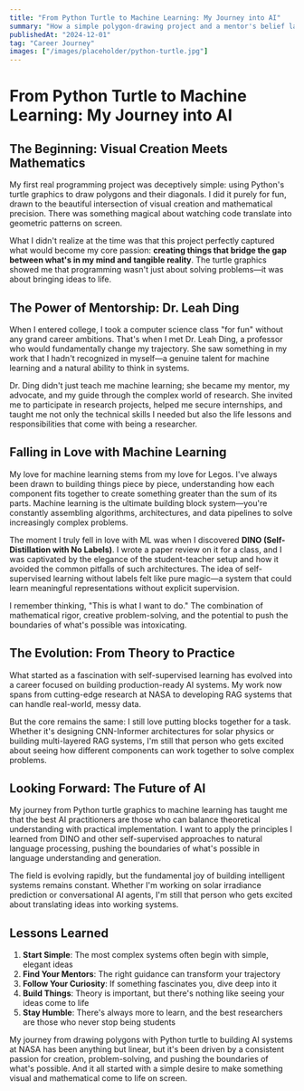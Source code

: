 ```yaml
---
title: "From Python Turtle to Machine Learning: My Journey into AI"
summary: "How a simple polygon-drawing project and a mentor's belief launched my career in machine learning and computer vision."
publishedAt: "2024-12-01"
tag: "Career Journey"
images: ["/images/placeholder/python-turtle.jpg"]
---
```


# From Python Turtle to Machine Learning: My Journey into AI

## The Beginning: Visual Creation Meets Mathematics

My first real programming project was deceptively simple: using Python's turtle graphics to draw polygons and their diagonals. I did it purely for fun, drawn to the beautiful intersection of visual creation and mathematical precision. There was something magical about watching code translate into geometric patterns on screen.

What I didn't realize at the time was that this project perfectly captured what would become my core passion: **creating things that bridge the gap between what's in my mind and tangible reality**. The turtle graphics showed me that programming wasn't just about solving problems—it was about bringing ideas to life.

## The Power of Mentorship: Dr. Leah Ding

When I entered college, I took a computer science class "for fun" without any grand career ambitions. That's when I met Dr. Leah Ding, a professor who would fundamentally change my trajectory. She saw something in my work that I hadn't recognized in myself—a genuine talent for machine learning and a natural ability to think in systems.

Dr. Ding didn't just teach me machine learning; she became my mentor, my advocate, and my guide through the complex world of research. She invited me to participate in research projects, helped me secure internships, and taught me not only the technical skills I needed but also the life lessons and responsibilities that come with being a researcher.

## Falling in Love with Machine Learning

My love for machine learning stems from my love for Legos. I've always been drawn to building things piece by piece, understanding how each component fits together to create something greater than the sum of its parts. Machine learning is the ultimate building block system—you're constantly assembling algorithms, architectures, and data pipelines to solve increasingly complex problems.

The moment I truly fell in love with ML was when I discovered **DINO (Self-Distillation with No Labels)**. I wrote a paper review on it for a class, and I was captivated by the elegance of the student-teacher setup and how it avoided the common pitfalls of such architectures. The idea of self-supervised learning without labels felt like pure magic—a system that could learn meaningful representations without explicit supervision.

I remember thinking, "This is what I want to do." The combination of mathematical rigor, creative problem-solving, and the potential to push the boundaries of what's possible was intoxicating.

## The Evolution: From Theory to Practice

What started as a fascination with self-supervised learning has evolved into a career focused on building production-ready AI systems. My work now spans from cutting-edge research at NASA to developing RAG systems that can handle real-world, messy data.

But the core remains the same: I still love putting blocks together for a task. Whether it's designing CNN-Informer architectures for solar physics or building multi-layered RAG systems, I'm still that person who gets excited about seeing how different components can work together to solve complex problems.

## Looking Forward: The Future of AI

My journey from Python turtle graphics to machine learning has taught me that the best AI practitioners are those who can balance theoretical understanding with practical implementation. I want to apply the principles I learned from DINO and other self-supervised approaches to natural language processing, pushing the boundaries of what's possible in language understanding and generation.

The field is evolving rapidly, but the fundamental joy of building intelligent systems remains constant. Whether I'm working on solar irradiance prediction or conversational AI agents, I'm still that person who gets excited about translating ideas into working systems.

## Lessons Learned

1. **Start Simple**: The most complex systems often begin with simple, elegant ideas
2. **Find Your Mentors**: The right guidance can transform your trajectory
3. **Follow Your Curiosity**: If something fascinates you, dive deep into it
4. **Build Things**: Theory is important, but there's nothing like seeing your ideas come to life
5. **Stay Humble**: There's always more to learn, and the best researchers are those who never stop being students

My journey from drawing polygons with Python turtle to building AI systems at NASA has been anything but linear, but it's been driven by a consistent passion for creation, problem-solving, and pushing the boundaries of what's possible. And it all started with a simple desire to make something visual and mathematical come to life on screen. 